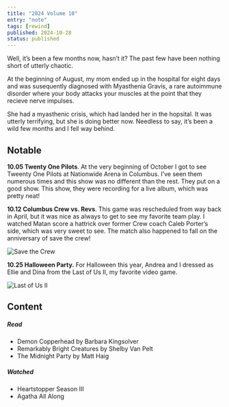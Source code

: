 ```yaml
---
title: "2024 Volume 10"
entry: "note"
tags: [rewind]
published: 2024-10-28
status: published
---
```

Well, it’s been a few months now, hasn’t it? The past few have been nothing short of utterly chaotic.

At the beginning of August, my mom ended up in the hospital for eight days and was susequently diagnosed with Myasthenia Gravis, a rare autoimmune disorder where your body attacks your muscles at the point that they recieve nerve impulses.

She had a myasthenic crisis, which had landed her in the hopsital. It was utterly terrifying, but she is doing better now. Needless to say, it’s been a wild few months and I fell way behind.

## Notable

**10.05 Twenty One Pilots**. At the very beginning of October I got to see Tweenty One Pilots at Nationwide Arena in Columbus. I’ve seen them numerous times and this show was no different than the rest. They put on a good show. This show, they were recording for a live album, which was pretty neat!

**10.12 Columbus Crew vs. Revs**. This game was rescheduled from way back in April, but it was nice as always to get to see my favorite team play. I watched Matan score a hattrick over former Crew coach Caleb Porter’s side, which was very sweet to see. The match also happened to fall on the anniversary of save the crew!

![Save the Crew](./assets/save-the-crew.jpeg)

**10.25 Halloween Party.** For Halloween this year, Andrea and I dressed as Ellie and Dina from the Last of Us II, my favorite video game.

![Last of Us II](./assets/last-of-us.jpeg)

## Content

##### Read

- Demon Copperhead by Barbara Kingsolver
- Remarkably Bright Creatures by Shelby Van Pelt
- The Midnight Party by Matt Haig


##### Watched

- Heartstopper Season III
- Agatha All Along
